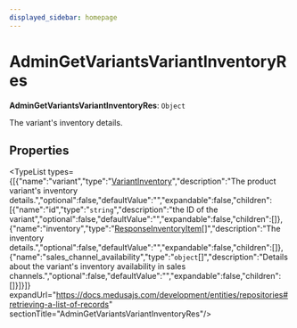 ```yaml
---
displayed_sidebar: homepage
---
```



# AdminGetVariantsVariantInventoryRes

 **AdminGetVariantsVariantInventoryRes**: `Object`

The variant's inventory details.

## Properties

<TypeList types={[{"name":"variant","type":"[VariantInventory](medusa.VariantInventory.mdx)","description":"The product variant's inventory details.","optional":false,"defaultValue":"","expandable":false,"children":[{"name":"id","type":"`string`","description":"the ID of the variant","optional":false,"defaultValue":"","expandable":false,"children":[]},{"name":"inventory","type":"[ResponseInventoryItem](medusa.ResponseInventoryItem.mdx)[]","description":"The inventory details.","optional":false,"defaultValue":"","expandable":false,"children":[]},{"name":"sales_channel_availability","type":"`object`[]","description":"Details about the variant's inventory availability in sales channels.","optional":false,"defaultValue":"","expandable":false,"children":[]}]}]} expandUrl="https://docs.medusajs.com/development/entities/repositories#retrieving-a-list-of-records" sectionTitle="AdminGetVariantsVariantInventoryRes"/>
